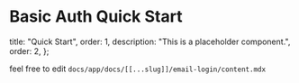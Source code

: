 # Basic Auth Quick Start

  title: "Quick Start",
  order: 1,
  description: "This is a placeholder component.",
  order: 2,
};

feel free to edit `docs/app/docs/[[...slug]]/email-login/content.mdx`